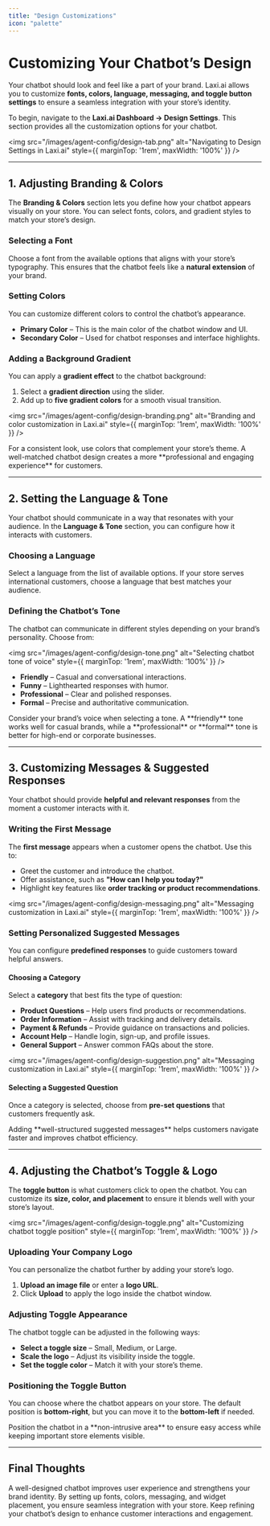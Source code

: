 ```yaml
---
title: "Design Customizations"
icon: "palette"
---
```


# Customizing Your Chatbot’s Design  

Your chatbot should look and feel like a part of your brand. Laxi.ai allows you to customize **fonts, colors, language, messaging, and toggle button settings** to ensure a seamless integration with your store’s identity.  

To begin, navigate to the **Laxi.ai Dashboard → Design Settings**. This section provides all the customization options for your chatbot.  

<img src="/images/agent-config/design-tab.png" alt="Navigating to Design Settings in Laxi.ai" style={{ marginTop: '1rem', maxWidth: '100%' }} />

---

## 1. Adjusting Branding & Colors  

The **Branding & Colors** section lets you define how your chatbot appears visually on your store. You can select fonts, colors, and gradient styles to match your store’s design.

### Selecting a Font  
Choose a font from the available options that aligns with your store’s typography. This ensures that the chatbot feels like a **natural extension** of your brand.

### Setting Colors  
You can customize different colors to control the chatbot’s appearance.  

- **Primary Color** – This is the main color of the chatbot window and UI.  
- **Secondary Color** – Used for chatbot responses and interface highlights.  

### Adding a Background Gradient  
You can apply a **gradient effect** to the chatbot background:  

1. Select a **gradient direction** using the slider.  
2. Add up to **five gradient colors** for a smooth visual transition.  

<img src="/images/agent-config/design-branding.png" alt="Branding and color customization in Laxi.ai" style={{ marginTop: '1rem', maxWidth: '100%' }} />

<Info>
For a consistent look, use colors that complement your store’s theme. A well-matched chatbot design creates a more **professional and engaging experience** for customers.
</Info>

---

## 2. Setting the Language & Tone  

Your chatbot should communicate in a way that resonates with your audience. In the **Language & Tone** section, you can configure how it interacts with customers.  

### Choosing a Language  
Select a language from the list of available options. If your store serves international customers, choose a language that best matches your audience.

### Defining the Chatbot’s Tone  
The chatbot can communicate in different styles depending on your brand’s personality. Choose from:  

<img src="/images/agent-config/design-tone.png" alt="Selecting chatbot tone of voice" style={{ marginTop: '1rem', maxWidth: '100%' }} />

- **Friendly** – Casual and conversational interactions.  
- **Funny** – Lighthearted responses with humor.  
- **Professional** – Clear and polished responses.  
- **Formal** – Precise and authoritative communication.  

<Note>
Consider your brand’s voice when selecting a tone. A **friendly** tone works well for casual brands, while a **professional** or **formal** tone is better for high-end or corporate businesses.
</Note>

---

## 3. Customizing Messages & Suggested Responses  

Your chatbot should provide **helpful and relevant responses** from the moment a customer interacts with it.  

### Writing the First Message  
The **first message** appears when a customer opens the chatbot. Use this to:  

- Greet the customer and introduce the chatbot.  
- Offer assistance, such as **"How can I help you today?"**  
- Highlight key features like **order tracking or product recommendations**.  

<img src="/images/agent-config/design-messaging.png" alt="Messaging customization in Laxi.ai" style={{ marginTop: '1rem', maxWidth: '100%' }} />

### Setting Personalized Suggested Messages  
You can configure **predefined responses** to guide customers toward helpful answers.  

#### Choosing a Category  
Select a **category** that best fits the type of question:  

- **Product Questions** – Help users find products or recommendations.  
- **Order Information** – Assist with tracking and delivery details.  
- **Payment & Refunds** – Provide guidance on transactions and policies.  
- **Account Help** – Handle login, sign-up, and profile issues.  
- **General Support** – Answer common FAQs about the store.  

<img src="/images/agent-config/design-suggestion.png" alt="Messaging customization in Laxi.ai" style={{ marginTop: '1rem', maxWidth: '100%' }} />

#### Selecting a Suggested Question  
Once a category is selected, choose from **pre-set questions** that customers frequently ask.  

<Tip>
Adding **well-structured suggested messages** helps customers navigate faster and improves chatbot efficiency.
</Tip>

---

## 4. Adjusting the Chatbot’s Toggle & Logo  

The **toggle button** is what customers click to open the chatbot. You can customize its **size, color, and placement** to ensure it blends well with your store’s layout.  

<img src="/images/agent-config/design-toggle.png" alt="Customizing chatbot toggle position" style={{ marginTop: '1rem', maxWidth: '100%' }} />

### Uploading Your Company Logo  
You can personalize the chatbot further by adding your store’s logo.  

1. **Upload an image file** or enter a **logo URL**.  
2. Click **Upload** to apply the logo inside the chatbot window.  

### Adjusting Toggle Appearance  
The chatbot toggle can be adjusted in the following ways:  

- **Select a toggle size** – Small, Medium, or Large.  
- **Scale the logo** – Adjust its visibility inside the toggle.  
- **Set the toggle color** – Match it with your store’s theme.  

### Positioning the Toggle Button  
You can choose where the chatbot appears on your store. The default position is **bottom-right**, but you can move it to the **bottom-left** if needed.

<Tip>
Position the chatbot in a **non-intrusive area** to ensure easy access while keeping important store elements visible.
</Tip>

---

## Final Thoughts  

A well-designed chatbot improves user experience and strengthens your brand identity. By setting up fonts, colors, messaging, and widget placement, you ensure seamless integration with your store. Keep refining your chatbot’s design to enhance customer interactions and engagement.
